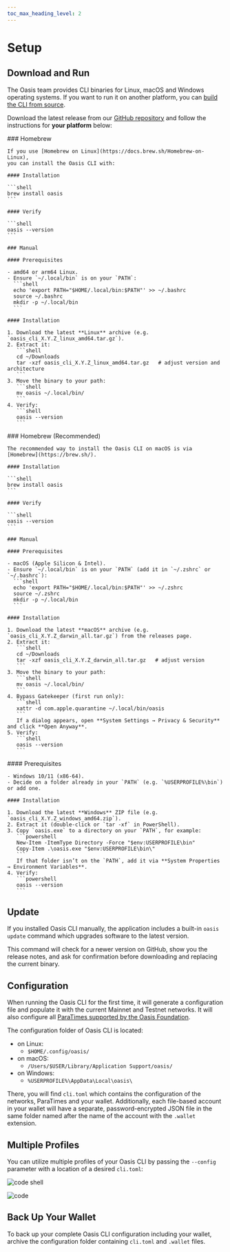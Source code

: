```yaml
---
toc_max_heading_level: 2
---
```



# Setup

## Download and Run

The Oasis team provides CLI binaries for Linux,
macOS and Windows operating systems.
If you want to run it on another platform,
you can [build the CLI from source][cli-source].

Download the latest release from our [GitHub repository][cli-releases] and
follow the instructions for **your platform** below:

<Tabs>
  <TabItem value="Linux" label="Linux">
    ### Homebrew

    If you use [Homebrew on Linux](https://docs.brew.sh/Homebrew-on-Linux),
    you can install the Oasis CLI with:

    #### Installation

    ```shell
    brew install oasis
    ```

    #### Verify

    ```shell
    oasis --version
    ```

    ### Manual

    #### Prerequisites

    - amd64 or arm64 Linux.
    - Ensure `~/.local/bin` is on your `PATH`:
      ```shell
      echo 'export PATH="$HOME/.local/bin:$PATH"' >> ~/.bashrc
      source ~/.bashrc
      mkdir -p ~/.local/bin
      ```

    #### Installation

    1. Download the latest **Linux** archive (e.g. `oasis_cli_X.Y.Z_linux_amd64.tar.gz`).
    2. Extract it:
       ```shell
       cd ~/Downloads
       tar -xzf oasis_cli_X.Y.Z_linux_amd64.tar.gz   # adjust version and architecture
       ```
    3. Move the binary to your path:
       ```shell
       mv oasis ~/.local/bin/
       ```
    4. Verify:
       ```shell
       oasis --version
       ```
  </TabItem>

  <TabItem value="macOS" label="macOS">
    ### Homebrew (Recommended)

    The recommended way to install the Oasis CLI on macOS is via
    [Homebrew](https://brew.sh/).

    #### Installation

    ```shell
    brew install oasis
    ```
    
    #### Verify
    
    ```shell
    oasis --version
    ```

    ### Manual

    #### Prerequisites

    - macOS (Apple Silicon & Intel).
    - Ensure `~/.local/bin` is on your `PATH` (add it in `~/.zshrc` or `~/.bashrc`):
      ```shell
      echo 'export PATH="$HOME/.local/bin:$PATH"' >> ~/.zshrc
      source ~/.zshrc
      mkdir -p ~/.local/bin
      ```

    #### Installation

    1. Download the latest **macOS** archive (e.g. `oasis_cli_X.Y.Z_darwin_all.tar.gz`) from the releases page.
    2. Extract it:
       ```shell
       cd ~/Downloads
       tar -xzf oasis_cli_X.Y.Z_darwin_all.tar.gz   # adjust version
       ```
    3. Move the binary to your path:
       ```shell
       mv oasis ~/.local/bin/
       ```
    4. Bypass Gatekeeper (first run only):
       ```shell
       xattr -d com.apple.quarantine ~/.local/bin/oasis
       ```
       If a dialog appears, open **System Settings → Privacy & Security** and click **Open Anyway**.
    5. Verify:
       ```shell
       oasis --version
       ```
  </TabItem>

  <TabItem value="Windows" label="Windows">
    #### Prerequisites

    - Windows 10/11 (x86-64).
    - Decide on a folder already in your `PATH` (e.g. `%USERPROFILE%\bin`) or add one.

    #### Installation

    1. Download the latest **Windows** ZIP file (e.g. `oasis_cli_X.Y.Z_windows_amd64.zip`).
    2. Extract it (double-click or `tar -xf` in PowerShell).
    3. Copy `oasis.exe` to a directory on your `PATH`, for example:
       ```powershell
       New-Item -ItemType Directory -Force "$env:USERPROFILE\bin"
       Copy-Item .\oasis.exe "$env:USERPROFILE\bin\"
       ```
       If that folder isn’t on the `PATH`, add it via **System Properties → Environment Variables**.
    4. Verify:
       ```powershell
       oasis --version
       ```
  </TabItem>
</Tabs>

## Update

If you installed Oasis CLI manually, the application includes a built-in
`oasis update` command which upgrades software to the latest version.

This command will check for a newer version on GitHub, show you the
release notes, and ask for confirmation before downloading and replacing
the current binary.

## Configuration

When running the Oasis CLI for the first time, it will generate a configuration
file and populate it with the current Mainnet and Testnet networks. It will also
configure all [ParaTimes supported by the Oasis Foundation][paratimes].

The configuration folder of Oasis CLI is located:

- on Linux:
  - `$HOME/.config/oasis/`
- on macOS:
  - `/Users/$USER/Library/Application Support/oasis/`
- on Windows:
  - `%USERPROFILE%\AppData\Local\oasis\`

There, you will find `cli.toml` which contains the configuration of the
networks, ParaTimes and your wallet. Additionally, each file-based account in
your wallet will have a separate, password-encrypted JSON file in the same
folder named after the name of the account with the `.wallet` extension.

## Multiple Profiles

You can utilize multiple profiles of your Oasis CLI by
passing the `--config` parameter
with a location of a desired `cli.toml`:

![code shell](../examples/setup/wallet-list-config.in.static)

![code](../examples/setup/wallet-list-config.out.static)

## Back Up Your Wallet

To back up your complete Oasis CLI configuration including your wallet, archive
the configuration folder containing `cli.toml` and `.wallet` files.

[cli-releases]: https://github.com/oasisprotocol/cli/releases
[cli-source]: https://github.com/oasisprotocol/cli
[paratimes]: https://github.com/oasisprotocol/docs/blob/main/docs/build/tools/other-paratimes/README.mdx
